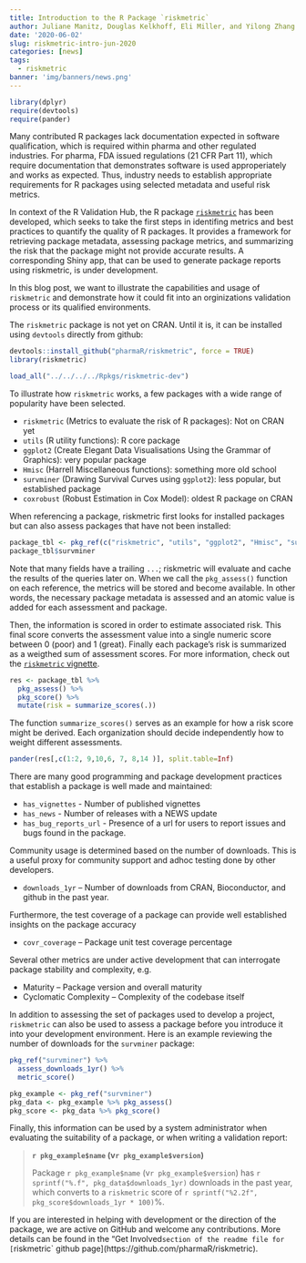 ```yaml
---
title: Introduction to the R Package `riskmetric`
author: Juliane Manitz, Douglas Kelkhoff, Eli Miller, and Yilong Zhang
date: '2020-06-02'
slug: riskmetric-intro-jun-2020
categories: [news]
tags:
  - riskmetric
banner: 'img/banners/news.png'
---
```


``` r
library(dplyr)
require(devtools)
require(pander)
```

<!--## Introduction -->


Many contributed R packages lack documentation expected in software qualification, which is required within pharma and other regulated industries. For pharma, FDA issued regulations (21 CFR Part 11), which require documentation that demonstrates software is used approperiately and works as expected. Thus, industry needs to establish appropriate requirements for R packages using selected metadata and useful risk metrics. 

In context of the R Validation Hub, the R package [`riskmetric`](https://github.com/pharmaR/riskmetric) has been developed, which seeks to take the first steps in identifing metrics and best practices to quantify the quality of R packages. It provides a framework for retrieving package metadata, assessing package metrics, and summarizing the risk that the package might not provide accurate results. A corresponding Shiny app, that can be used to generate package reports using riskmetric, is under development.

In this blog post, we want to illustrate the capabilities and usage of `riskmetric` and demonstrate how it could fit into an orginizations validation process or its qualified environments.

<!-- ### Installation --> 

The `riskmetric` package is not yet on CRAN. Until it is, it can be installed using `devtools` directly from github:

``` r
devtools::install_github("pharmaR/riskmetric", force = TRUE)
library(riskmetric)
```

<!-- As long master branch of riskmetric dont include namespace changes -->
``` r
load_all("../../../../Rpkgs/riskmetric-dev")
```

To illustrate how `riskmetric` works, a few packages with a wide range of popularity have been selected. 

* `riskmetric` (Metrics to evaluate the risk of R packages):  Not on CRAN yet
* `utils` (R utility functions): R core package
* `ggplot2` (Create Elegant Data Visualisations Using the Grammar of Graphics): very popular package
* `Hmisc` (Harrell Miscellaneous functions): something more old school
* `survminer` (Drawing Survival Curves using `ggplot2`): less popular, but established package
* `coxrobust` (Robust Estimation in Cox Model): oldest R package on CRAN


<!--
*Add updated flow chart*
<img src="/img/overview/riskmetric-core-workflow.svg" alt="source: Riskmetric Core Workflow">
-->

When referencing a package, riskmetric first looks for installed packages but can also assess packages that have not been installed:

``` r
package_tbl <- pkg_ref(c("riskmetric", "utils", "ggplot2", "Hmisc", "survminer", "coxrobust")) 
package_tbl$survminer
```

Note that many fields have a trailing `...`; riskmetric will evaluate and cache the results of the queries later on. When we call the `pkg_assess()` function on each reference, the metrics will be stored and become available. In other words, the necessary package metadata is assessed and an atomic value is added for each assessment and package. 

Then, the information is scored in order to estimate associated risk. This final score converts the assessment value into a single numeric score between 0 (poor) and 1 (great). Finally each package’s risk is summarized as a weigthed sum of assessment scores.
For more information, check out the [`riskmetric` vignette](https://pharmar.github.io/riskmetric/articles/riskmetric.html). 

``` r
res <- package_tbl %>%
  pkg_assess() %>%
  pkg_score() %>%
  mutate(risk = summarize_scores(.))
```

The function `summarize_scores()` serves as an example for how a risk score might be derived. Each organization should decide independently how to weight different assessments. 

``` r
pander(res[,c(1:2, 9,10,6, 7, 8,14 )], split.table=Inf)
```

<!--TODO> describe each of the metrics and their relevance for package quality -->

There are many good programming and package development practices that establish a package is well made and maintained:

* `has_vignettes` - Number of published vignettes
* `has_news` - Number of releases with a NEWS update
* `has_bug_reports_url` - Presence of a url for users to report issues and bugs found in the package.

Community usage is determined based on the number of downloads. This is a useful proxy for community support and adhoc testing done by other developers.

* `downloads_1yr` – Number of downloads from CRAN, Bioconductor, and github in the past year.

Furthermore, the test coverage of a package can provide well established insights on the package accuracy

* `covr_coverage` – Package unit test coverage percentage

Several other metrics are under active development that can interrogate package stability and complexity, e.g.

* Maturity – Package version and overall maturity
* Cyclomatic Complexity – Complexity of the codebase itself

<!-- ## Create a Package Risk Assessment Report -->

In addition to assessing the set of packages used to develop a project, `riskmetric` can also be used to assess a package before you introduce it into your development environment. Here is an example reviewing the number of downloads for the `survminer` package:

``` r
pkg_ref("survminer") %>%
  assess_downloads_1yr() %>% 
  metric_score()
```

```r
pkg_example <- pkg_ref("survminer") 
pkg_data <- pkg_example %>% pkg_assess()
pkg_score <- pkg_data %>% pkg_score()
```

Finally, this information can be used by a system administrator when evaluating the suitability of a package, or when writing a validation report:

> **`r pkg_example$name` (v`r pkg_example$version`)**
>
> Package `r pkg_example$name` (v`r pkg_example$version`) has `r sprintf("%.f", pkg_data$downloads_1yr)` downloads in the past year, which converts to a `riskmetric` score of 
`r sprintf("%2.2f", pkg_score$downloads_1yr * 100)`%.

If you are interested in helping with development or the direction of the package, we are active on GitHub and welcome any contributions. More details can be found in the "Get Involved` section of the readme file for [`riskmetric` github page](https://github.com/pharmaR/riskmetric). 
